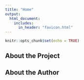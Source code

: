 ```yaml
---
title: "Home"
output: 
  html_document:
    includes:
      in_header: "favicon.html"
---
```

<!-- /home/mahreen/Documents/bloodfast/leaf.png -->
```r
knitr::opts_chunk$set(echo = TRUE)
```

## About the Project

## About the Author
